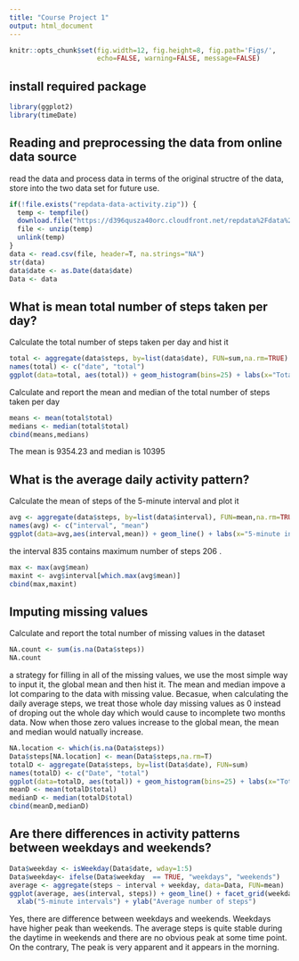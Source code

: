 ---
title: "Course Project 1"
output: html_document
---

```{r global_options, include=FALSE}
knitr::opts_chunk$set(fig.width=12, fig.height=8, fig.path='Figs/',
                      echo=FALSE, warning=FALSE, message=FALSE)
```

## install required package

```{r setup, echo = TRUE}
library(ggplot2)
library(timeDate)
```

## Reading and preprocessing the data from online data source

read the data and process data in terms of the original structre of the data, store into the two data set for future use.

```{r read,echo = TRUE}
if(!file.exists("repdata-data-activity.zip")) {
  temp <- tempfile()
  download.file("https://d396qusza40orc.cloudfront.net/repdata%2Fdata%2Factivity.zip",temp)
  file <- unzip(temp)
  unlink(temp)
}
data <- read.csv(file, header=T, na.strings="NA")
str(data)
data$date <- as.Date(data$date)
Data <- data
```

## What is mean total number of steps taken per day?

Calculate the total number of steps taken per day and hist it
```{r q1,echo = TRUE}
total <- aggregate(data$steps, by=list(data$date), FUN=sum,na.rm=TRUE)
names(total) <- c("date", "total")
ggplot(data=total, aes(total)) + geom_histogram(bins=25) + labs(x="Total steps",y="Frequency",title="Frequency Distribution of the total number of steps taken per day")
```

Calculate and report the mean and median of the total number of steps taken per day
```{r q11,echo = TRUE}
means <- mean(total$total)
medians <- median(total$total)
cbind(means,medians)
```

The mean is 9354.23 and median is 10395

## What is the average daily activity pattern?
Calculate the mean of steps of the 5-minute interval and plot it

```{r q2,echo = TRUE}
avg <- aggregate(data$steps, by=list(data$interval), FUN=mean,na.rm=TRUE)
names(avg) <- c("interval", "mean")
ggplot(data=avg,aes(interval,mean)) + geom_line() + labs(x="5-minute intervals",y="average steps",title="Average daily activity pattern")
```

the interval 835 contains maximum number of steps 206 .

```{r q21,echo = TRUE}
max <- max(avg$mean)
maxint <- avg$interval[which.max(avg$mean)]
cbind(max,maxint)
```

## Imputing missing values

Calculate and report the total number of missing values in the dataset

```{r q3,echo = TRUE}
NA.count <- sum(is.na(Data$steps))
NA.count
```

a strategy for filling in all of the missing values, we use the most simple way to input it, the global mean and then hist it. The mean and median impove a lot comparing to the data with missing value. Becasue, when calculating the daily average steps, we treat those whole day missing values as 0 instead of droping out the whole day which would cause to incomplete two months data. Now when those zero values increase to the global mean, the mean and median would natually increase. 

```{r q31,echo = TRUE}
NA.location <- which(is.na(Data$steps))
Data$steps[NA.location] <- mean(Data$steps,na.rm=T)
totalD <- aggregate(Data$steps, by=list(Data$date), FUN=sum)
names(totalD) <- c("Date", "total")
ggplot(data=totalD, aes(total)) + geom_histogram(bins=25) + labs(x="Total steps",y="Frequency",title="Frequency Distribution of the total number of steps taken per day")
meanD <- mean(totalD$total)
medianD <- median(totalD$total)
cbind(meanD,medianD)
```


## Are there differences in activity patterns between weekdays and weekends?

```{r q4,echo = TRUE}
Data$weekday <- isWeekday(Data$date, wday=1:5)
Data$weekday<- ifelse(Data$weekday  == TRUE, "weekdays", "weekends")
average <- aggregate(steps ~ interval + weekday, data=Data, FUN=mean)
ggplot(average, aes(interval, steps)) + geom_line() + facet_grid(weekday ~ .) +
  xlab("5-minute intervals") + ylab("Average number of steps") 
```

Yes, there are difference between weekdays and weekends. Weekdays have higher peak than weekends. The average steps is quite stable during the daytime in weekends and there are no obvious peak at some time point. On the contrary,  The peak is very apparent and it appears in the morning.